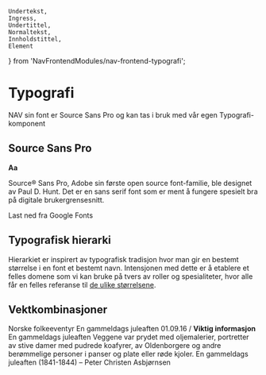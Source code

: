     Undertekst,
    Ingress,
    Undertittel,
    Normaltekst,
    Innholdstittel,
    Element
} from 'NavFrontendModules/nav-frontend-typografi';

# Typografi

<Ingress>NAV sin font er Source Sans Pro og kan tas i bruk med vår egen <Lenke border href="/components/typografi">Typografi-komponent</Lenke></Ingress>

## Source Sans Pro

<div className="sanspro--padding">
    <strong className="strongAa">Aa</strong>
    <p>
        Source® Sans Pro, Adobe sin første open source font-familie, ble designet av Paul D. Hunt. Det er en sans serif font som er ment å fungere spesielt bra på digitale brukergrensesnitt.
    </p>
</div>

<Lenkepanel border href="https://fonts.google.com/specimen/Source+Sans+Pro">Last ned fra Google Fonts</Lenkepanel>

## Typografisk hierarki

Hierarkiet er inspirert av typografisk tradisjon hvor man gir en bestemt størrelse i en font et bestemt navn. Intensjonen med dette er å etablere et felles domene som vi kan bruke på tvers av roller og spesialiteter, hvor alle får en felles referanse til [de ulike størrelsene](/components/typografi).

## Vektkombinasjoner

<Panel className="panel--grey">
    <Normaltekst>Norske folkeeventyr</Normaltekst>
    <Innholdstittel>En gammeldags juleaften</Innholdstittel>
</Panel>

<Panel className="panel--grey">
    <Normaltekst>01.09.16 / <Undertekst tag="span"><strong>Viktig informasjon</strong></Undertekst></Normaltekst>
    <Undertittel style={{margin:'0.5rem 0'}}>En gammeldags juleaften</Undertittel>
    <Normaltekst>
        Veggene var prydet med oljemalerier, portretter av stive damer med pudrede koafyrer, av Oldenborgere og andre berømmelige personer i panser og plate eller røde kjoler.
    </Normaltekst>
</Panel>

<Panel className="panel--grey">
    <Undertittel style={{margin:'0.5rem 0'}}>En gammeldags juleaften</Undertittel>
    <Normaltekst>(1841-1844) – Peter Christen Asbjørnsen</Normaltekst>
</Panel>